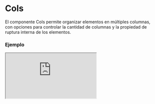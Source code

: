 
# Cols

El componente Cols permite organizar elementos en múltiples columnas, con opciones para controlar la cantidad de columnas y la propiedad de ruptura interna de los elementos.

### Ejemplo

<Iframe minHeightIframe="30dvh" src="https://fenextjs-component-storybook.vercel.app/iframe.html?args=&id=cols-cols--index&viewMode=story" />

### Importacion

Para importar el componente Cols, se puede hacer desde fenextjs

```tsx copy
import { Cols } from "fenextjs";
```

### Parametros

| Parametro | Tipo | Requerido | Default | Descripcion |
| --------- | ---- | --------- | ------- | ----------- |
| nCols | number \| string | no | 2 | Número de columnas en las que se organizarán los elementos. Puede ser un valor numérico o una cadena. |
| breakInside | boolean | no | true | Indica si se debe aplicar la propiedad 'break-inside' para evitar la ruptura interna de los elementos dentro de las columnas. |
| children | ReactNode | no | undefined | Contenido o elementos que se mostrarán dentro de las columnas. |
| className | string | no | '' | Clase CSS para personalizar el contenedor de las columnas. |

### Storybook

Para ver el storybook del componente lo puede hacer con este [link](https://fenextjs-component-storybook.vercel.app/?path=/story/cols-cols--index)

### Usos

- Básico

```tsx copy
<Cols><div>Item 1</div><div>Item 2</div></Cols>
```

- Cols con 3 columnas

```tsx copy
<Cols nCols={3}><div>Item 1</div><div>Item 2</div><div>Item 3</div></Cols>
```

- Cols con breakInside deshabilitado

```tsx copy
<Cols breakInside={false}><div>Item 1</div><div>Item 2</div></Cols>
```

